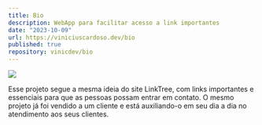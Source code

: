 ```yaml
---
title: Bio
description: WebApp para facilitar acesso a link importantes
date: "2023-10-09"
url: https://viniciuscardoso.dev/bio
published: true
repository: vinicdev/bio
---
```



[![](/bio.png)](https://viniciuscardoso.dev/bio)

Esse projeto segue a mesma ideia do site LinkTree, com links importantes e essenciais para que as pessoas possam entrar em contato. O mesmo projeto já foi vendido a um cliente e está auxiliando-o em seu dia a dia no atendimento aos seus clientes.

